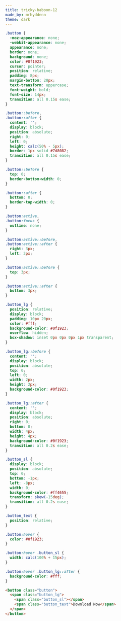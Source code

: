 ```yaml
---
title: tricky-baboon-12
made_by: mrhyddenn
theme: dark
---
```


```css
.button {
  -moz-appearance: none;
  -webkit-appearance: none;
  appearance: none;
  border: none;
  background: none;
  color: #0f1923;
  cursor: pointer;
  position: relative;
  padding: 8px;
  margin-bottom: 20px;
  text-transform: uppercase;
  font-weight: bold;
  font-size: 14px;
  transition: all 0.15s ease;
}

.button::before,
.button::after {
  content: '';
  display: block;
  position: absolute;
  right: 0;
  left: 0;
  height: calc(50% - 5px);
  border: 1px solid #7d8082;
  transition: all 0.15s ease;
}

.button::before {
  top: 0;
  border-bottom-width: 0;
}

.button::after {
  bottom: 0;
  border-top-width: 0;
}

.button:active,
.button:focus {
  outline: none;
}

.button:active::before,
.button:active::after {
  right: 3px;
  left: 3px;
}

.button:active::before {
  top: 3px;
}

.button:active::after {
  bottom: 3px;
}

.button_lg {
  position: relative;
  display: block;
  padding: 10px 20px;
  color: #fff;
  background-color: #0f1923;
  overflow: hidden;
  box-shadow: inset 0px 0px 0px 1px transparent;
}

.button_lg::before {
  content: '';
  display: block;
  position: absolute;
  top: 0;
  left: 0;
  width: 2px;
  height: 2px;
  background-color: #0f1923;
}

.button_lg::after {
  content: '';
  display: block;
  position: absolute;
  right: 0;
  bottom: 0;
  width: 4px;
  height: 4px;
  background-color: #0f1923;
  transition: all 0.2s ease;
}

.button_sl {
  display: block;
  position: absolute;
  top: 0;
  bottom: -1px;
  left: -8px;
  width: 0;
  background-color: #ff4655;
  transform: skew(-15deg);
  transition: all 0.2s ease;
}

.button_text {
  position: relative;
}

.button:hover {
  color: #0f1923;
}

.button:hover .button_sl {
  width: calc(100% + 15px);
}

.button:hover .button_lg::after {
  background-color: #fff;
}
```

```html
<button class="button">
  <span class="button_lg">
    <span class="button_sl"></span>
    <span class="button_text">Download Now</span>
  </span>
</button>
```
